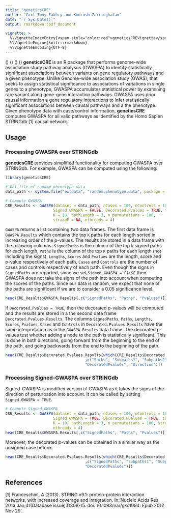 ```yaml
---
title: "geneticsCRE"
author: "Carl Tony Fakhry and Kourosh Zarringhalam"
date: "`r Sys.Date()`"
output: rmarkdown::pdf_document

vignette: >
  %\VignetteIndexEntry{<span style="color:red">geneticsCREVignette</span>}
  %\VignetteEngine{knitr::rmarkdown}
  %\VignetteEncoding{UTF-8}
---
```


\(\indent\) \(\indent\) \(\indent\) \(\indent\) **geneticsCRE** is an R package that performs genome-wide association study pathway analysus (GWASPA) to identify statistically significant associations between variants on gene regulatory pathways and a given phenotype. Unlike Genome-wide association study (GWAS), that seeks to assign statistical significance to associations of variations in single genes to a  phenotype, GWASPA accumulates statistical power by examining rare variant along gene-gene interaction pathways. GWASPA  uses prior causal information a gene regulatory interactions to infer statistically significant associations between causal pathways and a the phenotype. Given phenotype data with case/control information, **geneticsCRE** computes GWASPA for all valid pathways as identified by the Homo Sapien STRINGdb [1] causal network.

## Usage

### Processing GWASPA over STRINGdb
**geneticsCRE** provides simplified functionality for computing GWASPA over STRINGdb. For example, GWASPA can be computed using the following:

<!--
dat = read.table("/home/kolonel/Programs/GeneticsCRE/randomized_junk_data.txt", header = T)
dat = dat[sample(1:nrow(dat), 3000, replace = F),]
dat = dat[,c(1,sample(2:ncol(dat), 200, replace = F))]
names(dat) = c("symbols", paste("patient", 1:200, sep = ""))
write.table(dat, "/home/kolonel/Programs/geneticsCRE7/inst/extdata/random.phenotype.data", col.names = T, row.names = T)
-->

```R
library(geneticsCRE)

# Get file of random phenotype data
data_path <- system.file("extdata", "random.phenotype.data", package = "geneticsCRE")

# Compute GWASPA
CRE_Results <- GWASPA(dataset = data_path, nCases = 100, nControls = 100,
                     Signed.GWASPA = FALSE, Decorated.Pvalues = TRUE, threshold = 0.05,
                     K = 10, pathLength = 3, n_permutations = 100, 
                     strataF = NA, nthreads = 4)

```

`GWASPA` returns a list containing two data frames. The first data frame is `GWASPA.Results` which contains the top `K` paths for each length sorted in
increasing order of the p-values. The results are stored in a data
frame with the following columns: `SignedPaths` is the column of the top `K` signed paths for each length, `Paths` is the column of the top `K` paths for each length (not including the signs), `Lengths`, `Scores` and `Pvalues` are the length, score and p-value respectively of each path, `Cases` and `Controls` are the number of cases and controls respectively of each path. Even though the signs in `SignedPaths` are reported, since we set `Signed.GWASPA = FALSE` then GWASPA does not take the signs of the path into account when computing the scores of the paths. Since our data is random, we expect that none of the paths are significant if we are to consider a 0.05 significance level.

```R
head(CRE_Results$GWASPA.Results[,c("SignedPaths", "Paths", "Pvalues")])
```

If `Decorated.Pvalues = TRUE`, then the decorated p-values will be computed and the results are stored in a the second data frame `Decorated.Pvalues.Results`. The columns `SignedPaths`, `Paths`, `Lengths`, `Scores`, `Pvalues`, `Cases` and `Controls` in `Decorated.Pvalues.Results` have the same interpretation as in the `GWASPA.Results` data frame. The decorated p-values test whether adding a node to the path is statistically significant. This is done in both directions, going forward from the beginning to the end of the path, and going backwards from the end to the beginning of the path.

```R
head(CRE_Results$Decorated.Pvalues.Results[which(CRE_Results$Decorated.Pvalues$Lengths==3)
                                   ,c("Paths", "Subpaths1", "Subpaths2",
                                   "DecoratedPvalues", "Direction")])
```


### Processing Signed-GWASPA over STRINGdb

Signed-GWASPA is modified version of GWASPA as it takes the signs of the direction of perturbation into account. It can be called by setting `Signed.GWASPA = TRUE`.

```R
# Compute Signed-GWASPA
CRE_Results <- GWASPA(dataset = data_path, nCases = 100, nControls = 100,
                     Signed.GWASPA = TRUE, Decorated.Pvalues = TRUE, threshold = 0.05,
                     K = 10, pathLength = 3, n_permutations = 100, strataF = NA,
                     nthreads = 4)
head(CRE_Results$GWASPA.Results[,c("SignedPaths", "Paths", "Pvalues")])
```
Moreover, the decorated p-values can be obtained in a similar way as the unsigned case before:

```R
head(CRE_Results$Decorated.Pvalues.Results[which(CRE_Results$Decorated.Pvalues$Lengths==2)
                                   ,c("SignedPaths", "Subpaths1", "Subpaths2",
                                   "DecoratedPvalues")])
```

## References

[1] Franceschini, A (2013). STRING v9.1: protein-protein interaction networks, with increased coverage and integration. In:'Nucleic Acids Res. 2013 Jan;41(Database issue):D808-15. doi: 10.1093/nar/gks1094. Epub 2012 Nov 29'.
